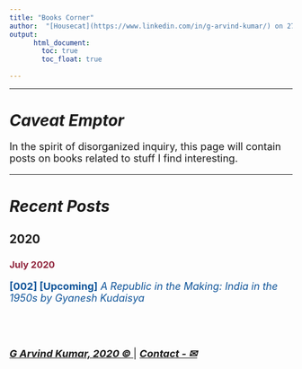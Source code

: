 ```yaml
---
title: "Books Corner"
author:  "[Housecat](https://www.linkedin.com/in/g-arvind-kumar/) on 27 July 2020"
output: 
      html_document:
        toc: true
        toc_float: true
    
---
```

  
----
  
# ***Caveat Emptor***

<font size=4> 

In the spirit of disorganized inquiry, this page will contain posts on books related to stuff I find interesting.

</font>

----

# ***Recent Posts***

## 2020

### <font color="8F223A"> July 2020 </font>

<font size=4> 

<font color="#0F5499">

__[002] [Upcoming]__ _A Republic in the Making: India in the 1950s by Gyanesh Kudaisya_

</font>

<br>
<br>

 

[***G Arvind Kumar, 2020 © ***](https://www.linkedin.com/in/g-arvind-kumar/) |  [***Contact - ✉***](mailto:arvind.academic.only@gmail.com)

</font>